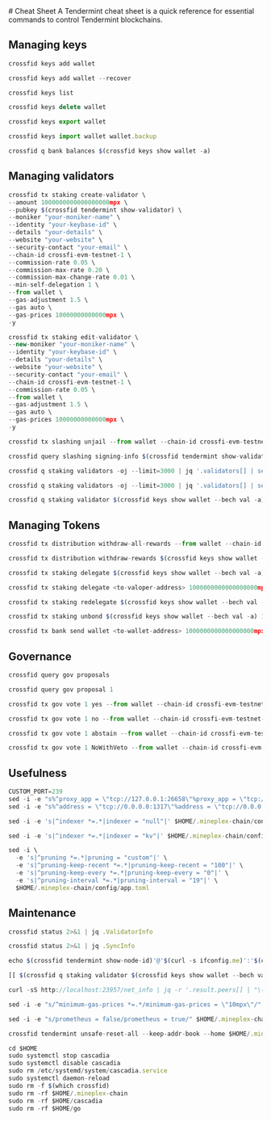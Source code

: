 

<Steps>
# Cheat Sheet
A Tendermint cheat sheet is a quick reference for essential commands to control Tendermint blockchains.

## Managing keys

```js filename="Generate new key"
crossfid keys add wallet
```

```js filename="Recover key"
crossfid keys add wallet --recover
```
```js filename="List all key"
crossfid keys list
```
```js filename="Delete key"
crossfid keys delete wallet
```
```js filename="Export key"
crossfid keys export wallet
```
```js filename="Import key"
crossfid keys import wallet wallet.backup
```
```js filename="Query wallet balances"
crossfid q bank balances $(crossfid keys show wallet -a)
```

## Managing validators
```js filename="Create validator"
crossfid tx staking create-validator \
--amount 1000000000000000000mpx \
--pubkey $(crossfid tendermint show-validator) \
--moniker "your-moniker-name" \
--identity "your-keybase-id" \
--details "your-details" \
--website "your-website" \
--security-contact "your-email" \
--chain-id crossfi-evm-testnet-1 \
--commission-rate 0.05 \
--commission-max-rate 0.20 \
--commission-max-change-rate 0.01 \
--min-self-delegation 1 \
--from wallet \
--gas-adjustment 1.5 \
--gas auto \
--gas-prices 10000000000000mpx \
-y
```

```js filename="Edit validator"
crossfid tx staking edit-validator \
--new-moniker "your-moniker-name" \
--identity "your-keybase-id" \
--details "your-details" \
--website "your-website" \
--security-contact "your-email" \
--chain-id crossfi-evm-testnet-1 \
--commission-rate 0.05 \
--from wallet \
--gas-adjustment 1.5 \
--gas auto \
--gas-prices 10000000000000mpx \
-y
```

```js filename="Unjail validator"
crossfid tx slashing unjail --from wallet --chain-id crossfi-evm-testnet-1 --gas-adjustment 1.5 --gas auto --gas-prices 10000000000000mpx -y
```

```js filename="Validator jail reason"
crossfid query slashing signing-info $(crossfid tendermint show-validator)
```
```js filename="List active validator"
crossfid q staking validators -oj --limit=3000 | jq '.validators[] | select(.status=="BOND_STATUS_BONDED")' | jq -r '(.tokens|tonumber/pow(10; 6)|floor|tostring) + " \t " + .description.moniker' | sort -gr | nl
```
```js filename="List incative validator"
crossfid q staking validators -oj --limit=3000 | jq '.validators[] | select(.status=="BOND_STATUS_UNBONDED")' | jq -r '(.tokens|tonumber/pow(10; 6)|floor|tostring) + " \t " + .description.moniker' | sort -gr | nl
```
```js filename="View validator details"
crossfid q staking validator $(crossfid keys show wallet --bech val -a)
```

## Managing Tokens

```js filename="Withdraw reward from all validator"
crossfid tx distribution withdraw-all-rewards --from wallet --chain-id crossfi-evm-testnet-1 --gas-adjustment 1.5 --gas auto --gas-prices 10000000000000mpx -y
```
```js filename="Withdraw reward and commission"
crossfid tx distribution withdraw-rewards $(crossfid keys show wallet --bech val -a) --commission --from wallet --chain-id crossfi-evm-testnet-1 --gas-adjustment 1.5 --gas auto --gas-prices 10000000000000mpx -y
```
```js filename="Delegate tokens to your validator"
crossfid tx staking delegate $(crossfid keys show wallet --bech val -a) 1000000000000000000mpx --from wallet --chain-id crossfi-evm-testnet-1 --gas-adjustment 1.5 --gas auto --gas-prices 10000000000000mpx -y
```
```js filename="Delegate token to other validator, change <to-valoper-address> as you like"
crossfid tx staking delegate <to-valoper-address> 1000000000000000000mpx --from wallet --chain-id crossfi-evm-testnet-1 --gas-adjustment 1.5 --gas auto --gas-prices 10000000000000mpx -y
```
```js filename="Redelegate to another validator"
crossfid tx staking redelegate $(crossfid keys show wallet --bech val -a) <to-valoper-address> 1000000000000000000mpx --from wallet --chain-id crossfi-evm-testnet-1 --gas-adjustment 1.5 --gas auto --gas-prices 10000000000000mpx -y
```
```js filename="Unbond token from your own validator"
crossfid tx staking unbond $(crossfid keys show wallet --bech val -a) 1000000000000000000mpx --from wallet --chain-id crossfi-evm-testnet-1 --gas-adjustment 1.5 --gas auto --gas-prices 10000000000000mpx -y
```
```js filename="Send token to the wallet"
crossfid tx bank send wallet <to-wallet-address> 1000000000000000000mpx --from wallet --chain-id crossfi-evm-testnet-1 --gas-adjustment 1.5 --gas auto --gas-prices 10000000000000mpx -y
```
## Governance

```js filename="Query list proposal"
crossfid query gov proposals
```
```js filename="View proposal by ID"
crossfid query gov proposal 1
```
```js filename="Vote option yes"
crossfid tx gov vote 1 yes --from wallet --chain-id crossfi-evm-testnet-1 --gas-adjustment 1.5 --gas auto --gas-prices 10000000000000mpx -y
```
```js filename="Vote option no"
crossfid tx gov vote 1 no --from wallet --chain-id crossfi-evm-testnet-1 --gas-adjustment 1.5 --gas auto --gas-prices 10000000000000mpx -y
```
```js filename="Vote option asbtain"
crossfid tx gov vote 1 abstain --from wallet --chain-id crossfi-evm-testnet-1 --gas-adjustment 1.5 --gas auto --gas-prices 10000000000000mpx -y
```
```js filename="Vote option NoWithVeto"
crossfid tx gov vote 1 NoWithVeto --from wallet --chain-id crossfi-evm-testnet-1 --gas-adjustment 1.5 --gas auto --gas-prices 10000000000000mpx -y
```

## Usefulness

```js filename="Update custom port"
CUSTOM_PORT=239
sed -i -e "s%^proxy_app = \"tcp://127.0.0.1:26658\"%proxy_app = \"tcp://127.0.0.1:${CUSTOM_PORT}58\"%; s%^laddr = \"tcp://127.0.0.1:26657\"%laddr = \"tcp://127.0.0.1:${CUSTOM_PORT}57\"%; s%^pprof_laddr = \"localhost:6060\"%pprof_laddr = \"localhost:${CUSTOM_PORT}60\"%; s%^laddr = \"tcp://0.0.0.0:26656\"%laddr = \"tcp://0.0.0.0:${CUSTOM_PORT}56\"%; s%^prometheus_listen_addr = \":26660\"%prometheus_listen_addr = \":${CUSTOM_PORT}66\"%" $HOME/.mineplex-chain/config/config.toml
sed -i -e "s%^address = \"tcp://0.0.0.0:1317\"%address = \"tcp://0.0.0.0:${CUSTOM_PORT}17\"%; s%^address = \":8080\"%address = \":${CUSTOM_PORT}80\"%; s%^address = \"0.0.0.0:9090\"%address = \"0.0.0.0:${CUSTOM_PORT}90\"%; s%^address = \"0.0.0.0:9091\"%address = \"0.0.0.0:${CUSTOM_PORT}91\"%" $HOME/.mineplex-chain/config/app.toml
```
```js filename="Disable indexer"
sed -i -e 's|^indexer *=.*|indexer = "null"|' $HOME/.mineplex-chain/config/config.toml
```
```js filename="Enable indexer"
sed -i -e 's|^indexer *=.*|indexer = "kv"|' $HOME/.mineplex-chain/config/config.toml
```
```js filename="Pruning update"
sed -i \
  -e 's|^pruning *=.*|pruning = "custom"|' \
  -e 's|^pruning-keep-recent *=.*|pruning-keep-recent = "100"|' \
  -e 's|^pruning-keep-every *=.*|pruning-keep-every = "0"|' \
  -e 's|^pruning-interval *=.*|pruning-interval = "19"|' \
  $HOME/.mineplex-chain/config/app.toml
```

## Maintenance

```js filename="Get validator information"
crossfid status 2>&1 | jq .ValidatorInfo
```
```js filename="Get sync information"
crossfid status 2>&1 | jq .SyncInfo
```
```js filename="Get node peer"
echo $(crossfid tendermint show-node-id)'@'$(curl -s ifconfig.me)':'$(cat $HOME/.mineplex-chain/config/config.toml | sed -n '/Address to listen for incoming connection/{n;p;}' | sed 's/.*://; s/".*//')
```
```js filename="Check validator keys"
[[ $(crossfid q staking validator $(crossfid keys show wallet --bech val -a) -oj | jq -r .consensus_pubkey.key) = $(crossfid status | jq -r .ValidatorInfo.PubKey.value) ]] && echo -e "\n\e[1m\e[32mTrue\e[0m\n" || echo -e "\n\e[1m\e[31mFalse\e[0m\n"
```
```js filename="Get live peers"
curl -sS http://localhost:23957/net_info | jq -r '.result.peers[] | "\(.node_info.id)@\(.remote_ip):\(.node_info.listen_addr)"' | awk -F ':' '{print $1":"$(NF)}'
```
```js filename="Configure minimum gas prices"
sed -i -e "s/^minimum-gas-prices *=.*/minimum-gas-prices = \"10mpx\"/" $HOME/.mineplex-chain/config/app.toml
```
```js filename="Enable prometheus"
sed -i -e "s/prometheus = false/prometheus = true/" $HOME/.mineplex-chain/config/config.toml
```
```js filename="Reset chain data"
crossfid tendermint unsafe-reset-all --keep-addr-book --home $HOME/.mineplex-chain --keep-addr-book
```
```js filename="Remove node"
cd $HOME
sudo systemctl stop cascadia
sudo systemctl disable cascadia
sudo rm /etc/systemd/system/cascadia.service
sudo systemctl daemon-reload
sudo rm -f $(which crossfid)
sudo rm -rf $HOME/.mineplex-chain
sudo rm -rf $HOME/cascadia
sudo rm -rf $HOME/go
```
</Steps>